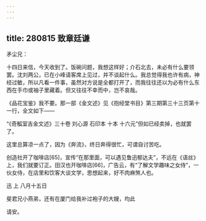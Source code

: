 ```yaml
---
---
---
```

title: 280815 致章廷谦
---




矛尘兄：

十四日来信，今天收到了。饭碗问题，我想这样好；介石北去，未必有什么要领罢。沈刘两公，已在小峰请客席上见过，并不谈起什么。我总觉得我也许有病，神经过敏，所以凡看一件事，虽然对方说是全都打开了，而我往往还以为必有什么东西在手巾或袖子里藏着。但又往往不幸而中，岂不哀哉。

《品花宝鉴》我不要。那一部《金文述》见《抱经堂书目》第三期第三十三页第十一行，全文如下——

“《奇觚室吉金文述》三十卷 刘心源 石印本 十本 十六元”但如已经卖掉，也就罢了。

这里总算凉一点了，因为《奔流》，终日奔得很忙，可谓自讨苦吃。

创造社开了咖啡店[65]，宣传“在那里面，可以遇见鲁迅郁达夫”，不远在《语丝》上，我们就要订正。田汉也开咖啡店[66]，广告云，有“了解文学趣味之女侍”，一伙女侍，在店里和饮客大谈文学，思想起来，好不肉麻煞人也。

迅 上 八月十五日

斐君兄小燕弟，还有在厦门给我补过袍子的大嫂，均此

请安。